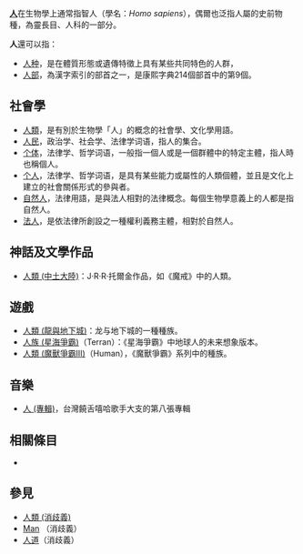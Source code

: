 '''[[人|人]]'''在生物學上通常指智人（學名：''Homo sapiens''），偶爾也泛指人屬的史前物種，為靈長目、人科的一部分。

'''人'''還可以指：
* [[人种|人种]]，是在體質形態或遺傳特徵上具有某些共同特色的人群，
* [[人部|人部]]，為漢字索引的部首之一，是康熙字典214個部首中的第9個。

== 社會學 ==
* [[人類|人類]]，是有別於生物學「人」的概念的社會學、文化學用語。
* [[人民|人民]]，政治学、社会学、法律学词语，指人的集合。
* [[个体|个体]]，法律学、哲学词语，一般指一個人或是一個群體中的特定主體，指人時也稱個人。
* [[个人|个人]]，法律学、哲学词语，是具有某些能力或屬性的人類個體，並且是文化上建立的社會關係形式的參與者。
* [[自然人|自然人]]，法律用語，是與法人相對的法律概念。每個生物學意義上的人都是指自然人。
* [[法人|法人]]，是依法律所創設之一種權利義務主體，相對於自然人。

== 神話及文學作品 ==
* [[人類_(中土大陸)|人類 (中土大陸)]]：J·R·R·托爾金作品，如《魔戒》中的人類。

== 遊戲 ==
* [[人類_(龍與地下城)|人類 (龍與地下城)]]：龙与地下城的一種種族。
* [[人族_(星海爭霸)|人族 (星海爭霸)]]（Terran）：《星海爭霸》中地球人的未来想象版本。
* [[人類_(魔獸爭霸III)|人類 (魔獸爭霸III)]]（Human），《魔獸爭霸》系列中的種族。
== 音樂 ==
* [[人_(專輯)|人 (專輯)]]，台灣饒舌嘻哈歌手大支的第八張專輯

== 相關條目 ==
* {{Lookfrom|人}}

== 參見 ==
* [[人類_(消歧義)|人類 (消歧義)]]
* [[Man|Man]] （消歧義）
* [[人道|人道]]（消歧義）

{{disambig|Cat=一字消歧義|R}}